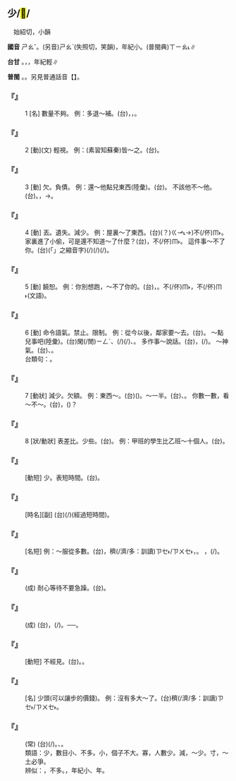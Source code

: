 
==少/<mark>&#xf9fd0;</mark>/{{ruby|<mark>&#xf9fcf;</mark>|ㄕㄠˇ}}==

　始紹切，小韻

'''國音''' <rt>ㄕㄠˇ</rt>。(另音)<rt>ㄕㄠˋ</rt>(失照切，笑韻)，年紀小。(普閩典)<rt>ㄒㄧㄠ˪</rt>∥

'''台甘''' {{ruby|(文)|ㄒㄧㄠˋ}}。{{ruby|(語)|ㄐㄧㄜˋ}}{{ruby|。|ㄒㄧㄠ˪}}，{{ruby|少|ㄒㄧㄠ˪}}{{ruby|年|ㄌㄧㄢˊ}}，年紀輕∥

'''普閩''' {{ruby|(文)|ㄒㄧㄠˋ}}。{{ruby|(白)|ㄐㄧㄜˋ}}。另見普通話音【{{ruby|少|ㄕㄠˋ}}】。

    

==='''『{{ruby|少|ㄕㄠˇ}}』'''===
:1  [名] 數量不夠。 例：多退～補。(台){{ruby|提|ㄊㆤㆷ ͘}}{{ruby|出|ㄘㄨㆵ}}{{ruby|過|ㄍㆤ˪/ㄍㄨㆤ˪}}{{ruby|多|ㄉㄜ}}{{ruby|丌|ㆤ}}，{{ruby|會|ㄨㆤ˫/ㆤ˫}}{{ruby|退|ㄊㄨㆤ˪/ㄊㆤ˪}}{{ruby|還|ㄏㄧㄥˊ}}，{{ruby|無|ㆠㄜˊ}}{{ruby|夠|ㄍㄠ˪}}{{ruby|額|ㆣㄧㄚㆷ ͘}}{{ruby|丌|ㆤ}}{{ruby|著|ㄉㄧㄜㆷ ͘}}{{ruby|補|ㄅㆦˋ}}{{ruby|交|ㄍㄠ}}。
    

==='''『{{ruby|少|ㄕㄠˇ}}』'''===
:2  [動](文) 輕視。 例：(素習知蘇秦)皆～之。(台){{ruby|大|ㄉㄞ˫}}{{ruby|家|ㄍㆤ}}{{ruby|攏|ㄌㆲˋ}}{{ruby|看|ㄎㄨㆩ˪}}{{ruby|輕|ㄎㄧㄣ}}{{ruby|伊|·ㄧ}}。
    

==='''『{{ruby|少|ㄕㄠˇ}}』'''===
:3  [動] 欠。負債。 例：還～他點兒東西(陸彙)。(台){{ruby|猶|ㄧㄠˋ}}{{ruby|欠|ㄎㄧㆰ˪}}{{ruby|伊|ㄧ}}{{ruby|一|ㄐㄧㆵ ͘}}{{ruby|屑|ㄙㄨㆵ}}{{ruby|仔|ㄚ}}{{ruby|物|ㄇㄧㆷ ͘/ㄇㆭㆷ ͘}}。 不該他不～他。(台){{ruby|無|ㆠㄜˊ}}{{ruby|欠|ㄎㄧㆰ˪}}{{ruby|伊|ㄧ}}{{ruby|無|ㆠㄜˊ}}{{ruby|共|ㄍㄚ˫}}{{ruby|伊|ㄧ}}{{ruby|借|ㄐㄧㄜㆷ}}。{{ruby|無|ㆠㄜˊ}}{{ruby|借|ㄐㄧㄜㆷ}}{{ruby|無|ㆠㄜˊ}}{{ruby|欠|ㄎㄧㆰ˪}}，→{{ruby|無|ㆠㄜˊ}}{{ruby|相|ㄒㄧㄜ}}{{ruby|欠|ㄎㄧㆰ˪}}。
    

==='''『{{ruby|少|ㄕㄠˇ}}』'''===
:4  [動] 丟。遺失。減少。 例：屋裏～了東西。(台){{ruby|厝|ㄘㄨ˪}}({{ruby|茨|ㄗㄨ}}？){{ruby|內|ㄌㄞ˫}}{{ruby|扑|ㄆㄚㆷ}}{{ruby|(|ㄆㄤ˪}}<rt>ㄍㆪ˪</rt>→)不(/伓)<rt>ㆬ˫</rt>{{ruby|見|ㄍㄧㄢ˪}}{{ruby|物|ㄇㄧㆷ ͘/ㄇㆭㆷ ͘}}{{ruby|件|ㄍㄧㆩ˫}}。家裏進了小偷，可是還不知道～了什麼？(台){{ruby|昨|ㄗㄚ˫}}{{ruby|暗|ㆰ˪}}{{ruby|有|ㄨ˫}}{{ruby|賊|ㄘㄚㆵ ͘}}{{ruby|仔|ㄚ}}{{ruby|入|ㆢㄧㆴ ͘/ㄌㄧㆴ ͘}}{{ruby|來|ㄌㄞˊ}}{{ruby|厝|ㄘㄨ˪}}{{ruby|內|ㄌㄞ˫}}，{{ruby|但|ㄉㄢ˫}}{{ruby|是|ㄒㄧ˫}}{{ruby|猶|ㄧㄠˋ}}不(/伓)<rt>ㆬ˫</rt>{{ruby|知|ㄗㄞ}}{{ruby|失|ㄒㄧㆵ}}{{ruby|落|ㄌㄜㆷ ͘}}{{ruby|甚|ㄒㄧㆬ˫}}{{ruby|麼|ㄇㄧㆷ}}{{ruby|物|ㄇㄧㆷ ͘/ㄇㆭㆷ ͘}}。 這件事～不了你。(台){{ruby|<mark>&#xffb50;</mark>|ㄐㄧㆵ}}(「{{ruby|此|ㄐㄧˋ}}{{ruby|一|ㄐㄧㆵ ͘}}」之縮音字)(/{{ruby|此|ㄐㄧㆵ}}){{ruby|個|ㆤˊ}}{{ruby|載|ㄉㄞ˫}}(/{{ruby|戴|ㄉㄞ˪}}){{ruby|事|ㄐㄧ˪}}(/{{ruby|事|ㄉㄞ˫}}{{ruby|情|ㄐㄧ˪}}){{ruby|無|ㆠㄜˊ}}{{ruby|汝|ㄌㄧˋ}}{{ruby|<mark>&#xffa45;</mark>|ㆠㆤ˫/ㆠㄨㆤ˫}}{{ruby|用|ㄧㆲ˫/ㄧㄥ˫}}{{ruby|得|ㄉㄧㆵ}}。
    

==='''『{{ruby|少|ㄕㄠˇ}}』'''===
:5  [動] 饒恕。 例：你別想跑，～不了你的。(台){{ruby|汝|ㄌㄧˋ}}{{ruby|免|ㆠㄧㄢˋ}}{{ruby|數|ㄒㄧㄠ˪}}{{ruby|想|ㄒㄧㆧ˫/ㄒㄧㆫ˫}}{{ruby|<mark>&#xffa49;</mark>|ㆠㆤㆷ/ㆠㄨㆤㆷ ͘}}{{ruby|走|ㄗㄠˋ}}，{{ruby|付|ㄏㆦ˫}}{{ruby|汝|ㄌㄧˋ}}{{ruby|走|ㄗㄠˋ}}{{ruby|<mark>&#xffa45;</mark>|ㆠㆤ˫/ㆠㄨㆤ˫}}{{ruby|去|ㄎㄧ˪}}。不(/伓)<rt>ㆬ˫</rt>{{ruby|饒|ㆢㄧㄠˊ}}{{ruby|赦|ㄒㄧㄚ˪}}{{ruby|汝|ㄌㄧˋ}}，不(/伓)<rt>ㆬ˫</rt>{{ruby|容|ㄧㆲˊ}}{{ruby|汝|·ㄌㄧˋ}}(文語)。
    

==='''『{{ruby|少|ㄕㄠˇ}}』'''===
:6  [動] 命令語氣。禁止。限制。 例：從今以後，鄰家要～去。(台){{ruby|自|ㄗㄨ˫}}{{ruby|今|ㄍㄧㆬ}}{{ruby|以|ㄧˋ}}{{ruby|後|ㄠ˫}}{{ruby|隔|ㄍㆤㆷ}}{{ruby|壁|ㄅㄧㄚㆷ}}{{ruby|人|ㄌㄤˊ}}{{ruby|兜|ㄉㄠ}}{{ruby|較|ㄎㄚㆷ}}{{ruby|<mark>&#xffb49;</mark>|ㄇㄞ˪}}{{ruby|去|ㄎㄧ˪}}。 ～點兒事吧(陸彙)。(台){{ruby|<mark>&#xffb49;</mark>|ㄇㄞ˪}}{{ruby|管|ㄍㄨㄢˋ}}閑(/閒)<rt>ㄧㄥˊ</rt>{{ruby|事|ㄙㄨ˫}}、{{ruby|<mark>&#xffb49;</mark>|ㄇㄞ˪}}{{ruby|加|ㄍㆤ}}{{ruby|插|ㄘㄚㆴ}}{{ruby|載|ㄉㄞ˫}}(/{{ruby|戴|ㄉㄞ˪}}){{ruby|事|ㄐㄧ˪}}(/{{ruby|事|ㄉㄞ˫}}{{ruby|情|ㄐㄧ˪}})、{{ruby|<mark>&#xffb49;</mark>|ㄇㄞ˪}}{{ruby|多|ㄉㄜ}}{{ruby|事|ㄙㄨ˫}}。 多作事～說話。(台){{ruby|加|ㄍㆤ}}{{ruby|做|ㄗㄨㆤ˪/ㄗㄜ˪}}{{ruby|一|ㄐㄧㆵ}}{{ruby|許|·ㄍㄨㄚˋ}}，{{ruby|減|ㄍㄧㆰˋ}}{{ruby|講|ㄍㆲˋ}}{{ruby|一|ㄐㄧㆵ ͘}}{{ruby|寡|·ㄍㄨㄚˋ}}(/{{ruby|許|ㄍㄨㄚˋ}})。 ～神氣。(台){{ruby|<mark>&#xffb49;</mark>|ㄇㄞ˪}}{{ruby|稀|ㄏㄧ}}{{ruby|罕|ㄏㄢˋ}}、{{ruby|免|ㆠㄧㄢˋ}}{{ruby|稀|ㄏㄧ}}{{ruby|罕|ㄏㄢˋ}}。
:
:台類句：{{ruby|省|ㄒㄧㄥˋ}}{{ruby|事|ㄙㄨ˫}}{{ruby|事|ㄙㄨ˫}}{{ruby|省|ㄒㄧㄥˋ}}。
:
    

==='''『{{ruby|少|ㄕㄠˇ}}』'''===
:7  [動狀] 減少。欠額。 例：東西～。(台){{ruby|物|ㄇㆭㆷ ͘/ㄇㄧㆷ ͘}}{{ruby|件|ㄍㄧㆩ˫}}({{ruby|嫁|ㄍㆤ˪}}{{ruby|妝|ㄗㆭ}}){{ruby|有|ㄨ˫}}{{ruby|較|ㄎㄚㆷ}}{{ruby|少|ㄐㄧㄜˋ}}。～一半。(台){{ruby|欠|ㄎㄧㆰ˪}}{{ruby|一|ㄐㄧㆵ ͘}}{{ruby|半|ㄅㄨㆩ˪}}、{{ruby|減|ㄍㄧㆰˋ}}{{ruby|一|ㄐㄧㆵ ͘}}{{ruby|半|ㄅㄨㆩ˪}}。 你數一數，看～不～。(台){{ruby|汝|ㄌㄧˋ}}{{ruby|算|ㄙㆭ˪}}{{ruby|一|ㄐㄧㆵ ͘}}{{ruby|下|·ㆤ˫}}，{{ruby|看|ㄎㄨㆩ˪}}{{ruby|物|ㄇㄧㆷ ͘/ㄇㆭㆷ ͘}}{{ruby|件|ㄍㄧㆩ˫}}{{ruby|有|ㄨ˫}}{{ruby|欠|ㄎㄧㆰ˪}}({{ruby|較|ㄎㄚㆷ}}{{ruby|少|ㄐㄧㄜˋ}}){{ruby|無|ㄅㄜˊ}}？
    

==='''『{{ruby|少|ㄕㄠˇ}}』'''===
:8  [狀/動狀] 表差比。少些。(台){{ruby|較|ㄎㄚㆷ}}{{ruby|少|ㄐㄧㄜˋ}}。 例：甲班的學生比乙班～十個人。(台){{ruby|甲|ㄍㄚㆷ}}{{ruby|班|ㄅㄢ}}{{ruby|比|ㄅㄧˋ}}{{ruby|乙|ㄧㆵ}}{{ruby|班|ㄅㄢ}}{{ruby|較|ㄎㄚㆷ}}{{ruby|少|ㄐㄧㄜˋ}}{{ruby|十|ㄗㄚㆴ ͘}}{{ruby|個|ㆤˊ}}。
    

==='''『{{ruby|少|ㄕㄠˇ}}{{ruby|等|ㄉㄥˇ}}』'''===
: [動短] 少。表短時間。(台){{ruby|小|ㄒㄧㄜˋ}}{{ruby|等|ㄉㄢˋ}}{{ruby|一|ㄐㄧㆵ ͘}}{{ruby|下|·ㆤ˫}}。
    

==='''『{{ruby|少|ㄕㄠˇ}}{{ruby|頃|ㄑㄧㄥˇ}}』'''===
: [時名][副] (台){{ruby|一|ㄐㄧㆵ ͘}}{{ruby|點|ㄉㄧㆰˋ}}(/{{ruby|霎|ㄉㄧㄚㆴ ͘}}){{ruby|仔|ㄚ}}{{ruby|久|ㄍㄨˋ}}(經過短時間)。
    

==='''『{{ruby|少|ㄕㄠˇ}}{{ruby|數|ㄕㄨˋ}}』'''===
: [名短]  例：～服從多數。(台){{ruby|分|ㄏㄨㄣ}}{{ruby|雙|ㄒㄧㄤ}}{{ruby|爿|ㄅㄧㄥˊ}}，{{ruby|一|ㄐㄧㆵ ͘}}{{ruby|爿|ㄅㄧㄥˊ}}{{ruby|人|ㄌㄤˊ}}{{ruby|較|ㄎㄚㆷ}}穧(/濟/多：訓讀)<rt>ㄗㆤ˫/ㄗㄨㆤ˫</rt>，{{ruby|一|ㄐㄧㆵ ͘}}{{ruby|爿|ㄅㄧㄥˊ}}{{ruby|較|ㄎㄚㆷ}}{{ruby|少|ㄐㄧㄜˋ}}。{{ruby|決|ㄍㄨㄚㆵ}} {{ruby|議|ㆣㄧ˫}}{{ruby|時|ㄒㄧˊ}}，{{ruby|少|ㄐㄧㄜˋ}}(/{{ruby|小|ㄒㄧㄜˋ}}){{ruby|數|ㄙㆦ˪}}{{ruby|人|ㄌㄤˊ}}{{ruby|愛|ㄞ˪}}{{ruby|讓|ㄋㄧㄨ˫}}{{ruby|多|ㄉㄜ}}{{ruby|數|ㄙㆦ˪}}{{ruby|人|ㄌㄤˊ}}{{ruby|丌|ㆤ}}{{ruby|意|ㄧ˪}}{{ruby|見|ㄍㄧㄢ˪}}。
    

==='''『{{ruby|少|ㄕㄠˇ}}{{ruby|安|ㄢ}}{{ruby|毋|ㄨˊ}}{{ruby|躁|ㄗㄠˋ}}』'''===
: (成) 耐心等待不要急躁。(台){{ruby|較|ㄎㄚㆷ}}{{ruby|鎮|ㄉㄧㄣ˪}}{{ruby|靜|ㄐㄧㄥ˫}}{{ruby|咧|ㄌㆤ˪}}{{ruby|免|ㆠㄧㄢˋ}}{{ruby|燥|ㄙㄜ˪}}{{ruby|性|ㄒㄧㄥ˪}}。
    

==='''『{{ruby|少|ㄕㄠˇ}}{{ruby|見|ㄐㄧㄢˋ}}{{ruby|多|ㄉㄨㄛ}}{{ruby|怪|ㄍㄨㄞˋ}}』'''===
: (成) (台){{ruby|若|ㄋㄚ˫}}{{ruby|較|ㄎㄚㆷ}}{{ruby|罕|ㄏㄢˋ}}{{ruby|得|ㄉㄧㆵ}}{{ruby|看|ㄎㄨㆩ˪}}{{ruby|見|ㄍㆪ˪}}，{{ruby|逐|ㄉㄚㆶ ͘}}{{ruby|項|ㄏㄤ˫}}{{ruby|著|ㄉㄧㄜㆷ}}(/{{ruby|都|ㄉㄜ˫}}){{ruby|較|ㄎㄚㆷ}}{{ruby|奇|ㄍㄧˊ}}{{ruby|怪|ㄍㄨㄞ˪}}。──{{ruby|其|ㄍㄧˊ}}{{ruby|實|ㄒㄧㆵ ͘}}{{ruby|不|ㄅㄨㆵ}}{{ruby|足|ㄐㄧㆦㆶ}}{{ruby|為|ㄨㄧˊ}}{{ruby|奇|ㄍㄧˊ}}。
    

==='''『{{ruby|少|ㄕㄠˇ}}{{ruby|有|ㄧㄡˇ}}』'''===
: [動短] 不經見。(台){{ruby|罕|ㄏㄢˋ}}{{ruby|有|ㄧㄨˋ}}。{{ruby|罕|ㄏㄢˋ}}{{ruby|得|ㄉㄧㆵ}}{{ruby|看|ㄎㄨㆩ˪}}{{ruby|見|ㄍㆪ˪}}。
    

==='''『{{ruby|少|ㄕㄠˇ}}{{ruby|兒|ㄦ}}』'''===
: [名] 少頭(可以讓步的價錢)。 例：沒有多大～了。(台){{ruby|<mark>&#xffa45;</mark>|ㆠㆤ˫/ㆠㄨㆤ˫}}{{ruby|得|ㄉㄧㆵ}}{{ruby|通|ㄊㄤ}}{{ruby|少|ㄐㄧㄜˋ}}{{ruby|若|ㆣㄨㄚ˫}}穧(/濟/多：訓讀)<rt>ㄗㆤ˫/ㄗㄨㆤ˫</rt>。
    

==='''『{{ruby|缺|ㄑㄩㄝ}}{{ruby|衣|ㄧ}}{{ruby|少|ㄕㄠˇ}}{{ruby|食|ㄕˊ}}』'''===
: (常) (台){{ruby|欠|ㄎㄧㆰ˪}}{{ruby|穿|ㄑㄧㄥ}}(/{{ruby|頌|ㄑㄧㄥ˫}}){{ruby|欠|ㄎㄧㆰ˪}}{{ruby|食|ㄐㄧㄚㆷ ͘}}。{{ruby|穿|ㄑㄧㄥ˫}}{{ruby|<mark>&#xffa45;</mark>|ㆠㆤ˫/ㆠㄨㆤ˫}}{{ruby|燒|ㄒㄧㄜ}}、{{ruby|食|ㄐㄧㄚㆷ ͘}}{{ruby|<mark>&#xffa45;</mark>|ㆠㆤ˫/ㆠㄨㆤ˫}}{{ruby|飽|ㄅㄚˋ}}。
:類語：少，數目小、不多。小，個子不大。寡，人數少。減，～少。寸，～土必爭。
:
:辨似：{{ruby|少|ㄕㄠˇ}}，不多。{{ruby|少|ㄕㄠˋ}}，年紀小、{{ruby|少|ㄕㄠˋ}}年。
:
    
